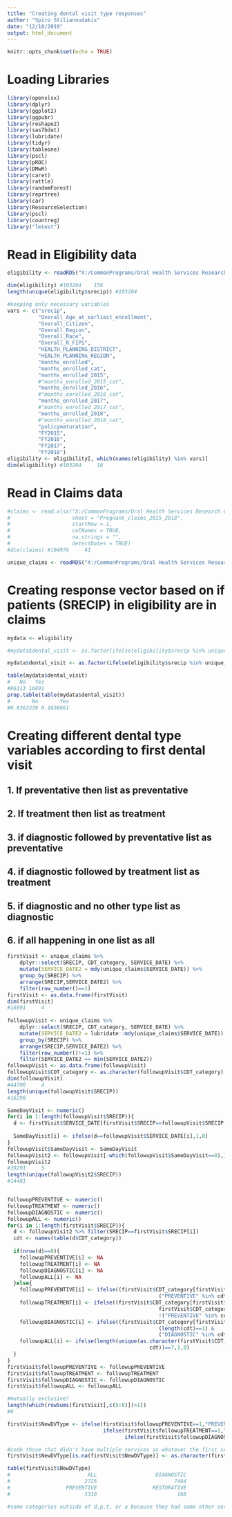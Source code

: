 ```yaml
---
title: "Creating dental visit type responses"
author: "Spiro Stilianoudakis"
date: "12/18/2019"
output: html_document
---
```


```r
knitr::opts_chunk$set(echo = TRUE)
```

# Loading Libraries

```r
library(openxlsx)
library(dplyr)
library(ggplot2)
library(ggpubr)
library(reshape2)
library(sas7bdat)
library(lubridate)
library(tidyr)
library(tableone)
library(pscl)
library(pROC)
library(DMwR)
library(caret)
library(rattle)
library(randomForest)
library(reprtree)
library(car)
library(ResourceSelection)
library(pscl)
library(countreg)
library("lmtest")
```

# Read in Eligibility data

```r
eligibility <- readRDS("X:/CommonPrograms/Oral Health Services Research Core/Spiro/Claims_Project/data/ffs_mco_2015_2016_2017_2018.rds")

dim(eligibility) #103204    156
length(unique(eligibility$srecip)) #103204

#keeping only necessary variables
vars <- c("srecip", 
          "Overall_Age_at_earliest_enrollment",
          "Overall_Citizen",
          "Overall_Region",
          "Overall_Race",
          "Overall_R_FIPS",
          "HEALTH_PLANNING_DISTRICT",
          "HEALTH_PLANNING_REGION",
          "months_enrolled",
          "months_enrolled_cat",
          "months_enrolled_2015",
          #"months_enrolled_2015_cat",
          "months_enrolled_2016",
          #"months_enrolled_2016_cat",
          "months_enrolled_2017",
          #"months_enrolled_2017_cat",
          "months_enrolled_2018",
          #"months_enrolled_2018_cat",
          "policymaturation",
          "FY2015",
          "FY2016",
          "FY2017",
          "FY2018")
eligibility <- eligibility[, which(names(eligibility) %in% vars)]
dim(eligibility) #103204     18
```

# Read in Claims data

```r
#claims <- read.xlsx("X:/CommonPrograms/Oral Health Services Research Core/Spiro/Claims_Project/data/Pregnant_claims_2015_2018.xlsx",
#                    sheet = "Pregnant_claims_2015_2018",
#                    startRow = 1,
#                    colNames = TRUE,
#                    na.strings = "",
#                    detectDates = TRUE)
#dim(claims) #184976     41

unique_claims <- readRDS("X:/CommonPrograms/Oral Health Services Research Core/Spiro/Claims_Project/data/unique_claims.rds")
```

# Creating response vector based on if patients (SRECIP) in eligibility are in claims

```r
mydata <- eligibility

#mydata$dental_visit <- as.factor(ifelse(eligibility$srecip %in% unique(claims$SRECIP), "Yes", "No"))

mydata$dental_visit <- as.factor(ifelse(eligibility$srecip %in% unique_claims$SRECIP, "Yes", "No"))

table(mydata$dental_visit)
#   No   Yes 
#86313 16891 
prop.table(table(mydata$dental_visit))
#       No       Yes 
#0.8363339 0.1636661 
```

# Creating different dental type variables according to first dental visit

## 1. If preventative then list as preventative
## 2. If treatment then list as treatment
## 3. if diagnostic followed by preventative list as preventative
## 4. if diagnostic followed by treatment list as treatment
## 5. if diagnostic and no other type list as diagnostic
## 6. if all happening in one list as all

```r
firstVisit <- unique_claims %>%
    dplyr::select(SRECIP, CDT_category, SERVICE_DATE) %>%
    mutate(SERVICE_DATE2 = mdy(unique_claims$SERVICE_DATE)) %>%
    group_by(SRECIP) %>%
    arrange(SRECIP,SERVICE_DATE2) %>%
    filter(row_number()==1)
firstVisit <- as.data.frame(firstVisit)
dim(firstVisit)
#16891     4
  
followupVisit <- unique_claims %>%
    dplyr::select(SRECIP, CDT_category, SERVICE_DATE) %>%
    mutate(SERVICE_DATE2 = lubridate::mdy(unique_claims$SERVICE_DATE)) %>%
    group_by(SRECIP) %>%
    arrange(SRECIP,SERVICE_DATE2) %>%
    filter(row_number()!=1) %>%
    filter(SERVICE_DATE2 == min(SERVICE_DATE2))
followupVisit <- as.data.frame(followupVisit)
followupVisit$CDT_category <- as.character(followupVisit$CDT_category)
dim(followupVisit)
#44700     4
length(unique(followupVisit$SRECIP))
#16298

SameDayVisit <- numeric()
for(i in 1:length(followupVisit$SRECIP)){
  d <- firstVisit$SERVICE_DATE[firstVisit$SRECIP==followupVisit$SRECIP[i]]
  
  SameDayVisit[i] <- ifelse(d==followupVisit$SERVICE_DATE[i],1,0)
}
followupVisit$SameDayVisit <- SameDayVisit
followupVisit2 <- followupVisit[-which(followupVisit$SameDayVisit==0),]
followupVisit2
#39291     5
length(unique(followupVisit2$SRECIP))
#14481


followupPREVENTIVE <- numeric()
followupTREATMENT <- numeric()
followupDIAGNOSTIC <- numeric()
followupALL <- numeric()
for(i in 1:length(firstVisit$SRECIP)){
  d <- followupVisit2 %>% filter(SRECIP==firstVisit$SRECIP[i])
  cdt <- names(table(d$CDT_category))
  
  if(nrow(d)==0){
    followupPREVENTIVE[i] <- NA
    followupTREATMENT[i] <- NA
    followupDIAGNOSTIC[i] <- NA
    followupALL[i] <- NA
  }else{
    followupPREVENTIVE[i] <- ifelse((firstVisit$CDT_category[firstVisit$SRECIP==firstVisit$SRECIP[i]]=="PREVENTIVE") |
                                                 ("PREVENTIVE" %in% cdt),1,0)
    followupTREATMENT[i] <- ifelse((firstVisit$CDT_category[firstVisit$SRECIP==firstVisit$SRECIP[i]]!="PREVENTIVE" &
                                                 firstVisit$CDT_category[firstVisit$SRECIP==firstVisit$SRECIP[i]]!="DIAGNOSTIC") &
                                                 !("PREVENTIVE" %in% cdt) & !("DIAGNOSTIC" %in% cdt),1,0)
    followupDIAGNOSTIC[i] <- ifelse((firstVisit$CDT_category[firstVisit$SRECIP==firstVisit$SRECIP[i]]=="DIAGNOSTIC") &
                                                 (length(cdt)==1) &
                                                 ("DIAGNOSTIC" %in% cdt),1,0)
    followupALL[i] <- ifelse(length(unique(as.character(firstVisit$CDT_category[firstVisit$SRECIP==firstVisit$SRECIP[i]]),
                                              cdt))==7,1,0)
  }
}
firstVisit$followupPREVENTIVE <- followupPREVENTIVE
firstVisit$followupTREATMENT <- followupTREATMENT
firstVisit$followupDIAGNOSTIC <- followupDIAGNOSTIC
firstVisit$followupALL <- followupALL

#mutually exclusive?
length(which(rowSums(firstVisit[,c(5:8)])>1))
#0

firstVisit$NewDVType <- ifelse(firstVisit$followupPREVENTIVE==1,"PREVENTIVE",
                               ifelse(firstVisit$followupTREATMENT==1,"TREATMENT",
                                      ifelse(firstVisit$followupDIAGNOSTIC==1,"DIAGNOSTIC","ALL")))

#code those that didn't have multiple services as whatever the first service was
firstVisit$NewDVType[is.na(firstVisit$NewDVType)] <- as.character(firstVisit$CDT_category[is.na(firstVisit$NewDVType)])

table(firstVisit$NewDVType)
#                         ALL                   DIAGNOSTIC                  ENDODONTICS ORAL & MAXILLOFACIAL SURGERY                        OTHER                 PERIODONTICS 
#                        2725                         7484                           55                          148                          203                           76 
#                  PREVENTIVE                  RESTORATIVE                    TREATMENT 
#                        5310                          168                          722 

#some categories outside of d,p,t, or a because they had some other service only once
```

